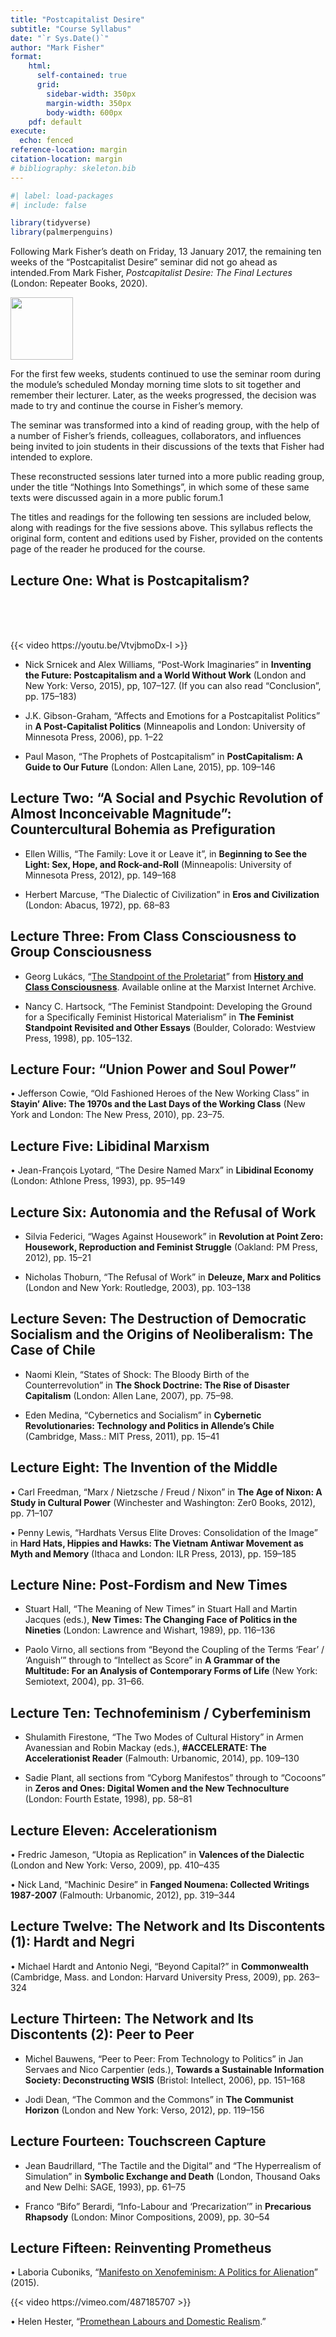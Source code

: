 ```yaml
---
title: "Postcapitalist Desire"
subtitle: "Course Syllabus"
date: "`r Sys.Date()`"
author: "Mark Fisher"
format:
    html: 
      self-contained: true
      grid: 
        sidebar-width: 350px
        margin-width: 350px
        body-width: 600px
    pdf: default
execute: 
  echo: fenced
reference-location: margin
citation-location: margin
# bibliography: skeleton.bib
---
```


```r
#| label: load-packages
#| include: false

library(tidyverse)
library(palmerpenguins)
```

Following Mark Fisher’s death on Friday, 13 January 2017, the remaining ten weeks of the “Postcapitalist Desire” seminar did not go ahead as intended.[From Mark Fisher, *Postcapitalist Desire: The Final Lectures* (London: Repeater Books, 2020).]{.aside}

::: {.column-margin}

[![](img/pd-cover.jpg){.lightbox width=100}](https://repeaterbooks.com/product/postcapitalist-desire-the-final-lectures/)

:::

For the first few weeks, students continued to use the seminar room during the module’s scheduled Monday morning time slots to sit together and remember their lecturer. Later, as the weeks progressed, the decision was made to try and continue the course in Fisher’s memory.

The seminar was transformed into a kind of reading group, with the help of a number of Fisher’s friends, colleagues, collaborators, and influences being invited to join students in their discussions of the texts that Fisher had intended to explore.

These reconstructed sessions later turned into a more public reading group, under the title “Nothings Into Somethings”, in which some of these same texts were discussed again in a more public forum.1

The titles and readings for the following ten sessions are included below, along with readings for the five sessions above. This syllabus reflects the original form, content and editions used by Fisher, provided on the contents page of the reader he produced for the course.

## Lecture One: What is Postcapitalism?

:::{.column-margin}
<br><br><br>

{{< video https://youtu.be/VtvjbmoDx-I >}}

:::

- Nick Srnicek and Alex Williams, “Post-Work Imaginaries” in **Inventing the Future: Postcapitalism and a World Without Work** (London and New York: Verso, 2015), pp, 107–127. (If you can also read “Conclusion”, pp. 175–183)

- J.K. Gibson-Graham, “Affects and Emotions for a Postcapitalist Politics” in **A Post-Capitalist Politics** (Minneapolis and London: University of Minnesota Press, 2006), pp. 1–22

- Paul Mason, “The Prophets of Postcapitalism” in **PostCapitalism: A Guide to Our Future** (London: Allen Lane, 2015), pp. 109–146

## Lecture Two: “A Social and Psychic Revolution of Almost Inconceivable Magnitude”: Countercultural Bohemia as Prefiguration

- Ellen Willis, “The Family: Love it or Leave it”, in **Beginning to See the Light: Sex, Hope, and Rock-and-Roll** (Minneapolis: University of Minnesota Press, 2012), pp. 149–168

- Herbert Marcuse, “The Dialectic of Civilization” in **Eros and Civilization** (London: Abacus, 1972), pp. 68–83

## Lecture Three: From Class Consciousness to Group Consciousness

- Georg Lukács, “[The Standpoint of the Proletariat](https://www.marxists.org/archive/lukacs/works/history/hcc07_1.htm)” from [**History and Class Consciousness**](https://www.marxists.org/archive/lukacs/works/history/). Available online at the Marxist Internet Archive.
   
- Nancy C. Hartsock, “The Feminist Standpoint: Developing the Ground for a Specifically Feminist Historical Materialism” in **The Feminist Standpoint Revisited and Other Essays** (Boulder, Colorado: Westview Press, 1998), pp. 105–132.

## Lecture Four: “Union Power and Soul Power”

• Jefferson Cowie, “Old Fashioned Heroes of the New Working Class” in **Stayin’ Alive: The 1970s and the Last Days of the Working Class** (New York and London: The New Press, 2010), pp. 23–75.

## Lecture Five: Libidinal Marxism

• Jean-François Lyotard, “The Desire Named Marx” in **Libidinal Economy** (London: Athlone Press, 1993), pp. 95–149

## Lecture Six: Autonomia and the Refusal of Work

- Silvia Federici, “Wages Against Housework” in **Revolution at Point Zero: Housework, Reproduction and Feminist Struggle** (Oakland: PM Press, 2012), pp. 15–21

- Nicholas Thoburn, “The Refusal of Work” in **Deleuze, Marx and Politics** (London and New York: Routledge, 2003), pp. 103–138

## Lecture Seven: The Destruction of Democratic Socialism and the Origins of Neoliberalism: The Case of Chile

- Naomi Klein, “States of Shock: The Bloody Birth of the Counterrevolution” in **The Shock Doctrine: The Rise of Disaster Capitalism** (London: Allen Lane, 2007), pp. 75–98.

- Eden Medina, “Cybernetics and Socialism” in **Cybernetic Revolutionaries: Technology and Politics in Allende’s Chile** (Cambridge, Mass.: MIT Press, 2011), pp. 15–41

## Lecture Eight: The Invention of the Middle

• Carl Freedman, “Marx / Nietzsche / Freud / Nixon” in **The Age of Nixon: A Study in Cultural Power** (Winchester and Washington: Zer0 Books, 2012), pp. 71–107

• Penny Lewis, “Hardhats Versus Elite Droves: Consolidation of the Image” in **Hard Hats, Hippies and Hawks: The Vietnam Antiwar Movement as Myth and Memory** (Ithaca and London: ILR Press, 2013), pp. 159–185

## Lecture Nine: Post-Fordism and New Times

- Stuart Hall, “The Meaning of New Times” in Stuart Hall and Martin Jacques (eds.), **New Times: The Changing Face of Politics in the Nineties** (London: Lawrence and Wishart, 1989), pp. 116–136

- Paolo Virno, all sections from “Beyond the Coupling of the Terms ‘Fear’ / ‘Anguish’” through to “Intellect as Score” in **A Grammar of the Multitude: For an Analysis of Contemporary Forms of Life** (New York: Semiotext, 2004), pp. 31–66.

## Lecture Ten: Technofeminism / Cyberfeminism

- Shulamith Firestone, “The Two Modes of Cultural History” in Armen Avanessian and Robin Mackay (eds.), **\#ACCELERATE: The Accelerationist Reader** (Falmouth: Urbanomic, 2014), pp. 109–130

- Sadie Plant, all sections from “Cyborg Manifestos” through to “Cocoons” in **Zeros and Ones: Digital Women and the New Technoculture** (London: Fourth Estate, 1998), pp. 58–81

## Lecture Eleven: Accelerationism

• Fredric Jameson, “Utopia as Replication” in **Valences of the Dialectic** (London and New York: Verso, 2009), pp. 410–435

• Nick Land, “Machinic Desire” in **Fanged Noumena: Collected Writings 1987-2007** (Falmouth: Urbanomic, 2012), pp. 319–344

## Lecture Twelve: The Network and Its Discontents (1): Hardt and Negri

• Michael Hardt and Antonio Negi, “Beyond Capital?” in **Commonwealth** (Cambridge, Mass. and London: Harvard University Press, 2009), pp. 263–324

## Lecture Thirteen: The Network and Its Discontents (2): Peer to Peer

- Michel Bauwens, “Peer to Peer: From Technology to Politics” in Jan Servaes and Nico Carpentier (eds.), **Towards a Sustainable Information Society: Deconstructing WSIS** (Bristol: Intellect, 2006), pp. 151–168

- Jodi Dean, “The Common and the Commons” in **The Communist Horizon** (London and New York: Verso, 2012), pp. 119–156

## Lecture Fourteen: Touchscreen Capture

- Jean Baudrillard, “The Tactile and the Digital” and “The Hyperrealism of Simulation” in **Symbolic Exchange and Death** (London, Thousand Oaks and New Delhi: SAGE, 1993), pp. 61–75

- Franco “Bifo” Berardi, “Info-Labour and ‘Precarization’” in **Precarious Rhapsody** (London: Minor Compositions, 2009), pp. 30–54

## Lecture Fifteen: Reinventing Prometheus

• Laboria Cuboniks, “[Manifesto on Xenofeminism: A Politics for Alienation](http://www.laboriacuboniks.net/#zero)” (2015).

:::{.column-margin}

{{< video https://vimeo.com/487185707 >}}

:::

• Helen Hester, “[Promethean Labours and Domestic Realism](https://www.academia.edu/11571359/Promethean_Labours_and_Dom estic_Realism).”